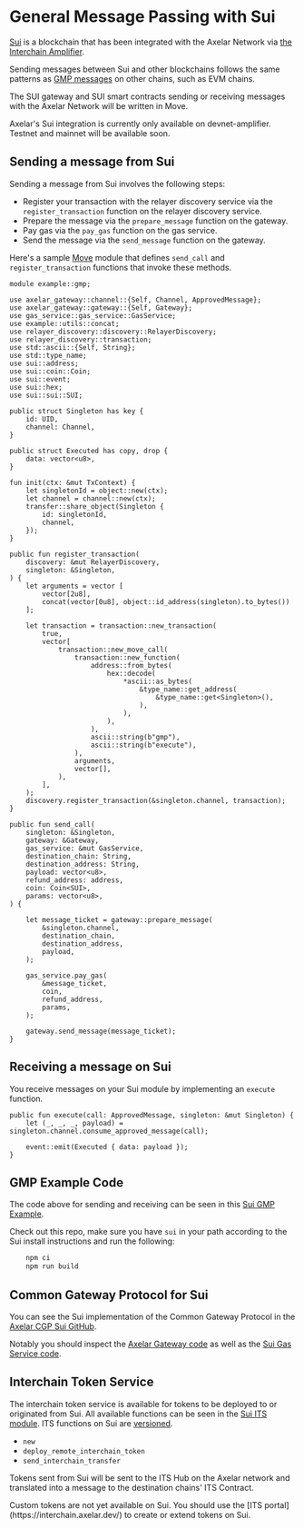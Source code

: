 # General Message Passing with Sui


[Sui](https://sui.io/) is a blockchain that has been integrated with the Axelar Network via [the Interchain Amplifier](/dev/amplifier/introduction/). 

Sending messages between Sui and other blockchains follows the same patterns as [GMP messages](/dev/general-message-passing/overview/) on other chains, such as EVM chains.

The SUI gateway and SUI smart contracts sending or receiving messages with the Axelar Network will be written in Move. 

<Callout>
    Axelar's Sui integration is currently only available on devnet-amplifier. Testnet and mainnet will be available soon.
</Callout>

## Sending a message from Sui
Sending a message from Sui involves the following steps:

- Register your transaction with the relayer discovery service via the `register_transaction` function on the relayer discovery service.
- Prepare the message via the `prepare_message` function on the gateway.
- Pay gas via the `pay_gas` function on the gas service.
- Send the message via the `send_message` function on the gateway.

Here's a sample [Move](https://sui.io/move) module that defines `send_call` and `register_transaction` functions that invoke these methods.

```move
module example::gmp;

use axelar_gateway::channel::{Self, Channel, ApprovedMessage};
use axelar_gateway::gateway::{Self, Gateway};
use gas_service::gas_service::GasService;
use example::utils::concat;
use relayer_discovery::discovery::RelayerDiscovery;
use relayer_discovery::transaction;
use std::ascii::{Self, String};
use std::type_name;
use sui::address;
use sui::coin::Coin;
use sui::event;
use sui::hex;
use sui::sui::SUI;

public struct Singleton has key {
    id: UID,
    channel: Channel,
}

public struct Executed has copy, drop {
    data: vector<u8>,
}

fun init(ctx: &mut TxContext) {
    let singletonId = object::new(ctx);
    let channel = channel::new(ctx);
    transfer::share_object(Singleton {
        id: singletonId,
        channel,
    });
}

public fun register_transaction(
    discovery: &mut RelayerDiscovery,
    singleton: &Singleton,
) {
	let arguments = vector [
		vector[2u8],
		concat(vector[0u8], object::id_address(singleton).to_bytes())
	];

    let transaction = transaction::new_transaction(
        true,
        vector[
            transaction::new_move_call(
                transaction::new_function(
                    address::from_bytes(
                        hex::decode(
                            *ascii::as_bytes(
                                &type_name::get_address(
                                    &type_name::get<Singleton>(),
                                ),
                            ),
                        ),
                    ),
                    ascii::string(b"gmp"),
                    ascii::string(b"execute"),
                ),
                arguments,
                vector[],
            ),
        ],
    );
    discovery.register_transaction(&singleton.channel, transaction);
}

public fun send_call(
    singleton: &Singleton,
    gateway: &Gateway,
    gas_service: &mut GasService,
    destination_chain: String,
    destination_address: String,
    payload: vector<u8>,
    refund_address: address,
    coin: Coin<SUI>,
    params: vector<u8>,
) {

    let message_ticket = gateway::prepare_message(
        &singleton.channel,
        destination_chain,
        destination_address,
        payload,
    );    
    
    gas_service.pay_gas(
        &message_ticket,
        coin,
        refund_address,
        params,
    );

    gateway.send_message(message_ticket);
}

```

## Receiving a message on Sui
You receive messages on your Sui module by implementing an `execute` function.

```move
public fun execute(call: ApprovedMessage, singleton: &mut Singleton) {
    let (_, _, _, payload) = singleton.channel.consume_approved_message(call);

    event::emit(Executed { data: payload });
}
```

## GMP Example Code
The code above for sending and receiving can be seen in this [Sui GMP Example](https://github.com/axelarnetwork/axelar-cgp-sui/tree/main/move/example).

Check out this repo, make sure you have `sui` in your path according to the Sui install instructions and run the following:
```bash
    npm ci
    npm run build
```

## Common Gateway Protocol for Sui
You can see the Sui implementation of the Common Gateway Protocol in the [Axelar CGP Sui GitHub](https://github.com/axelarnetwork/axelar-cgp-sui/).

Notably you should inspect the [Axelar Gateway code](https://github.com/axelarnetwork/axelar-cgp-sui/tree/main/move/axelar_gateway) as well as the [Sui Gas Service code](https://github.com/axelarnetwork/axelar-cgp-sui/tree/main/move/gas_service). 


## Interchain Token Service
The interchain token service is available for tokens to be deployed to or originated from Sui. All available functions can be seen in the [Sui ITS module](https://github.com/axelarnetwork/axelar-cgp-sui/blob/main/move/its/sources/its.move). ITS functions on Sui are [versioned](https://github.com/axelarnetwork/axelar-cgp-sui/blob/main/move/its/sources/versioned/its_v0.move).

- `new`
- `deploy_remote_interchain_token`
- `send_interchain_transfer`

Tokens sent from Sui will be sent to the ITS Hub on the Axelar network and translated into a message to the destination chains' ITS Contract.

<Callout>
    Custom tokens are not yet available on Sui. You should use the [ITS portal](https://interchain.axelar.dev/) to create or extend tokens on Sui.
</Callout>

